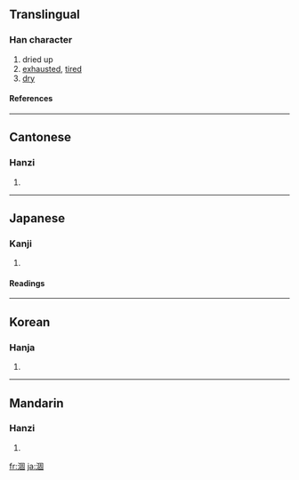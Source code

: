 {{see|凅}}

==Translingual==
===Han character===
{{Han char|rn=85|rad=水|as=08|sn=11|four=3610<sub>0</sub>|canj=水田十口 (EWJR)}}
# dried up
# [[exhausted]], [[tired]]
# [[dry]]
====References====
{{Han ref|kx=0628.190|dkj=17601|dj=1030.100|hdz=31650.020|uh=6DB8|ud=28088|bh=B255|bd=45653}}

----
==Cantonese==
===Hanzi===
{{yue-hanzi|jyut=|y=kok3}}
# {{defn|Cantonese}}

----
==Japanese==
===Kanji===
{{ja-kanji|grade=|rs=水08}}
# {{defn|Japanese}} 
====Readings====
{{ja-readings|on=[[こ]] (ko), [[かく]] (kaku)|kun=[[かれる]] (kareru)}}

----
==Korean==
===Hanja===
{{ko-hanja|hangeul=[[후]], [[학]]|eumhun=|rv=hu, hak|mr=hu, hak|y=hwu, hak}}
# {{defn|Korean}}

----
==Mandarin==
===Hanzi===
{{cmn-hanzi|pin=[[hào]] ([[hao4]]), [[hé]] ([[he2]])|wg=hao<sup>4</sup>, ho<sup>2</sup>}}
# {{defn|Mandarin}}

[[fr:涸]]
[[ja:涸]]